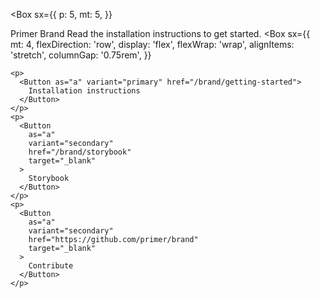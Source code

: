 
<Box
  sx={{
    p: 5,
    mt: 5,
  }}
>
  <Heading as="h4">Primer Brand</Heading>
  <Text as="p">Read the installation instructions to get started.</Text>
  <Box
    sx={{
      mt: 4,
      flexDirection: 'row',
      display: 'flex',
      flexWrap: 'wrap',
      alignItems: 'stretch',
      columnGap: '0.75rem',
    }}
  >
    <p>
      <Button as="a" variant="primary" href="/brand/getting-started">
        Installation instructions
      </Button>
    </p>
    <p>
      <Button
        as="a"
        variant="secondary"
        href="/brand/storybook"
        target="_blank"
      >
        Storybook
      </Button>
    </p>
    <p>
      <Button
        as="a"
        variant="secondary"
        href="https://github.com/primer/brand"
        target="_blank"
      >
        Contribute
      </Button>
    </p>
  </Box>
</Box>

